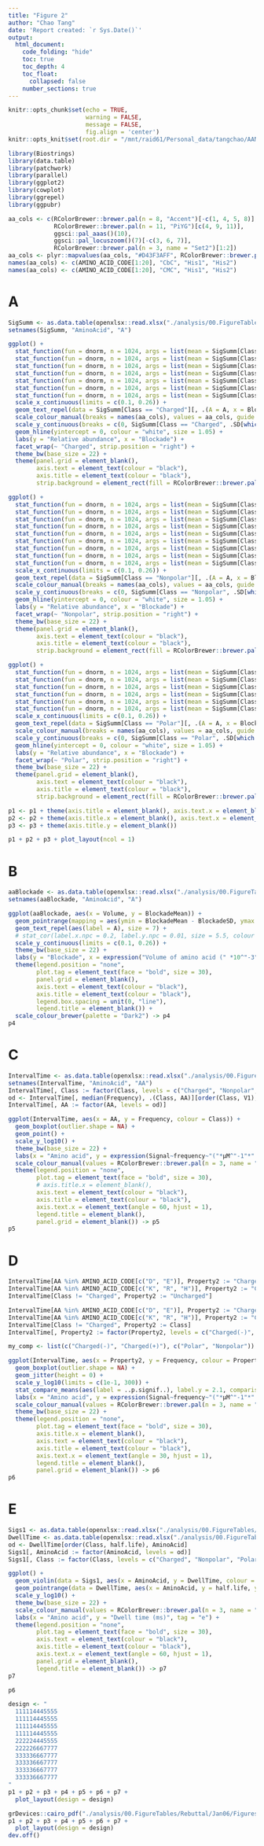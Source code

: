 ```yaml
---
title: "Figure 2"
author: "Chao Tang"
date: 'Report created: `r Sys.Date()`'
output: 
  html_document: 
    code_folding: "hide"
    toc: true
    toc_depth: 4
    toc_float: 
      collapsed: false
    number_sections: true
---
```


```r
knitr::opts_chunk$set(echo = TRUE, 
                      warning = FALSE, 
                      message = FALSE, 
                      fig.align = 'center')
knitr::opts_knit$set(root.dir = "/mnt/raid61/Personal_data/tangchao/AANanopore")
```

```r
library(Biostrings)
library(data.table)
library(patchwork)
library(parallel)
library(ggplot2)
library(cowplot)
library(ggrepel)
library(ggpubr)
```

```r
aa_cols <- c(RColorBrewer::brewer.pal(n = 8, "Accent")[-c(1, 4, 5, 8)], 
             RColorBrewer::brewer.pal(n = 11, "PiYG")[c(4, 9, 11)], 
             ggsci::pal_aaas()(10), 
             ggsci::pal_locuszoom()(7)[-c(3, 6, 7)], 
             RColorBrewer::brewer.pal(n = 3, name = "Set2")[1:2])
aa_cols <- plyr::mapvalues(aa_cols, "#D43F3AFF", RColorBrewer::brewer.pal(n = 8, name = "BrBG")[1])
names(aa_cols) <- c(AMINO_ACID_CODE[1:20], "CbC", "His1", "His2")
names(aa_cols) <- c(AMINO_ACID_CODE[1:20], "CMC", "His1", "His2")
```

# A

```r
SigSumm <- as.data.table(openxlsx::read.xlsx("./analysis/00.FigureTables/Rebuttal/Jan06/Figures/Data/Fig2A.xlsx"))
setnames(SigSumm, "AminoAcid", "A")
```

```r
ggplot() +
  stat_function(fun = dnorm, n = 1024, args = list(mean = SigSumm[Class == "Charged", BlockadeMean][1], sd = SigSumm[Class == "Charged", BlockadeSD][1]), colour = aa_cols[SigSumm[Class == "Charged", A][1]]) + 
  stat_function(fun = dnorm, n = 1024, args = list(mean = SigSumm[Class == "Charged", BlockadeMean][2], sd = SigSumm[Class == "Charged", BlockadeSD][2]), colour = aa_cols[SigSumm[Class == "Charged", A][2]]) + 
  stat_function(fun = dnorm, n = 1024, args = list(mean = SigSumm[Class == "Charged", BlockadeMean][3], sd = SigSumm[Class == "Charged", BlockadeSD][3]), colour = aa_cols[SigSumm[Class == "Charged", A][3]]) + 
  stat_function(fun = dnorm, n = 1024, args = list(mean = SigSumm[Class == "Charged", BlockadeMean][4], sd = SigSumm[Class == "Charged", BlockadeSD][4]), colour = aa_cols[SigSumm[Class == "Charged", A][4]]) + 
  stat_function(fun = dnorm, n = 1024, args = list(mean = SigSumm[Class == "Charged", BlockadeMean][5], sd = SigSumm[Class == "Charged", BlockadeSD][5]), colour = aa_cols[SigSumm[Class == "Charged", A][5]]) + 
  stat_function(fun = dnorm, n = 1024, args = list(mean = SigSumm[Class == "Charged", BlockadeMean][6], sd = SigSumm[Class == "Charged", BlockadeSD][6]), colour = aa_cols[SigSumm[Class == "Charged", A][6]]) + 
  stat_function(fun = dnorm, n = 1024, args = list(mean = SigSumm[Class == "Charged", BlockadeMean][7], sd = SigSumm[Class == "Charged", BlockadeSD][7]), colour = aa_cols[SigSumm[Class == "Charged", A][7]]) + 
  scale_x_continuous(limits = c(0.1, 0.26)) + 
  geom_text_repel(data = SigSumm[Class == "Charged"][, .(A = A, x = BlockadeMean, y = dnorm(BlockadeMean, BlockadeMean, BlockadeSD))], aes(x, y, label = A, colour = A), size = 8) + 
  scale_colour_manual(breaks = names(aa_cols), values = aa_cols, guide = "none") + 
  scale_y_continuous(breaks = c(0, SigSumm[Class == "Charged", .SD[which.min(BlockadeSD)], ][, dnorm(BlockadeMean, BlockadeMean, BlockadeSD)]/2, SigSumm[Class == "Charged", .SD[which.min(BlockadeSD)], ][, dnorm(BlockadeMean, BlockadeMean, BlockadeSD)]), labels = c(0, 0.5, 1)) + 
  geom_hline(yintercept = 0, colour = "white", size = 1.05) + 
  labs(y = "Relative abundance", x = "Blockade") + 
  facet_wrap(~ "Charged", strip.position = "right") + 
  theme_bw(base_size = 22) + 
  theme(panel.grid = element_blank(), 
        axis.text = element_text(colour = "black"), 
        axis.title = element_text(colour = "black"), 
        strip.background = element_rect(fill = RColorBrewer::brewer.pal(n = 3, "Dark2")[1])) -> p1

ggplot() +
  stat_function(fun = dnorm, n = 1024, args = list(mean = SigSumm[Class == "Nonpolar", BlockadeMean][1], sd = SigSumm[Class == "Nonpolar", BlockadeSD][1]), colour = aa_cols[SigSumm[Class == "Nonpolar", A][1]]) + 
  stat_function(fun = dnorm, n = 1024, args = list(mean = SigSumm[Class == "Nonpolar", BlockadeMean][2], sd = SigSumm[Class == "Nonpolar", BlockadeSD][2]), colour = aa_cols[SigSumm[Class == "Nonpolar", A][2]]) + 
  stat_function(fun = dnorm, n = 1024, args = list(mean = SigSumm[Class == "Nonpolar", BlockadeMean][3], sd = SigSumm[Class == "Nonpolar", BlockadeSD][3]), colour = aa_cols[SigSumm[Class == "Nonpolar", A][3]]) + 
  stat_function(fun = dnorm, n = 1024, args = list(mean = SigSumm[Class == "Nonpolar", BlockadeMean][4], sd = SigSumm[Class == "Nonpolar", BlockadeSD][4]), colour = aa_cols[SigSumm[Class == "Nonpolar", A][4]]) + 
  stat_function(fun = dnorm, n = 1024, args = list(mean = SigSumm[Class == "Nonpolar", BlockadeMean][5], sd = SigSumm[Class == "Nonpolar", BlockadeSD][5]), colour = aa_cols[SigSumm[Class == "Nonpolar", A][5]]) + 
  stat_function(fun = dnorm, n = 1024, args = list(mean = SigSumm[Class == "Nonpolar", BlockadeMean][6], sd = SigSumm[Class == "Nonpolar", BlockadeSD][6]), colour = aa_cols[SigSumm[Class == "Nonpolar", A][6]]) + 
  stat_function(fun = dnorm, n = 1024, args = list(mean = SigSumm[Class == "Nonpolar", BlockadeMean][7], sd = SigSumm[Class == "Nonpolar", BlockadeSD][7]), colour = aa_cols[SigSumm[Class == "Nonpolar", A][7]]) + 
  stat_function(fun = dnorm, n = 1024, args = list(mean = SigSumm[Class == "Nonpolar", BlockadeMean][8], sd = SigSumm[Class == "Nonpolar", BlockadeSD][8]), colour = aa_cols[SigSumm[Class == "Nonpolar", A][8]]) + 
  stat_function(fun = dnorm, n = 1024, args = list(mean = SigSumm[Class == "Nonpolar", BlockadeMean][9], sd = SigSumm[Class == "Nonpolar", BlockadeSD][9]), colour = aa_cols[SigSumm[Class == "Nonpolar", A][9]]) + 
  scale_x_continuous(limits = c(0.1, 0.26)) + 
  geom_text_repel(data = SigSumm[Class == "Nonpolar"][, .(A = A, x = BlockadeMean, y = dnorm(BlockadeMean, BlockadeMean, BlockadeSD))], aes(x, y, label = A, colour = A), size = 8) + 
  scale_colour_manual(breaks = names(aa_cols), values = aa_cols, guide = "none") + 
  scale_y_continuous(breaks = c(0, SigSumm[Class == "Nonpolar", .SD[which.min(BlockadeSD)], ][, dnorm(BlockadeMean, BlockadeMean, BlockadeSD)]/2, SigSumm[Class == "Nonpolar", .SD[which.min(BlockadeSD)], ][, dnorm(BlockadeMean, BlockadeMean, BlockadeSD)]), labels = c(0, 0.5, 1)) + 
  geom_hline(yintercept = 0, colour = "white", size = 1.05) + 
  labs(y = "Relative abundance", x = "Blockade") + 
  facet_wrap(~ "Nonpolar", strip.position = "right") + 
  theme_bw(base_size = 22) + 
  theme(panel.grid = element_blank(), 
        axis.text = element_text(colour = "black"), 
        axis.title = element_text(colour = "black"), 
        strip.background = element_rect(fill = RColorBrewer::brewer.pal(n = 3, "Dark2")[3])) -> p2

ggplot() +
  stat_function(fun = dnorm, n = 1024, args = list(mean = SigSumm[Class == "Polar", BlockadeMean][1], sd = SigSumm[Class == "Polar", BlockadeSD][1]), colour = aa_cols[SigSumm[Class == "Polar", A][1]]) + 
  stat_function(fun = dnorm, n = 1024, args = list(mean = SigSumm[Class == "Polar", BlockadeMean][2], sd = SigSumm[Class == "Polar", BlockadeSD][2]), colour = aa_cols[SigSumm[Class == "Polar", A][2]]) + 
  stat_function(fun = dnorm, n = 1024, args = list(mean = SigSumm[Class == "Polar", BlockadeMean][3], sd = SigSumm[Class == "Polar", BlockadeSD][3]), colour = aa_cols[SigSumm[Class == "Polar", A][3]]) + 
  stat_function(fun = dnorm, n = 1024, args = list(mean = SigSumm[Class == "Polar", BlockadeMean][4], sd = SigSumm[Class == "Polar", BlockadeSD][4]), colour = aa_cols[SigSumm[Class == "Polar", A][4]]) + 
  stat_function(fun = dnorm, n = 1024, args = list(mean = SigSumm[Class == "Polar", BlockadeMean][5], sd = SigSumm[Class == "Polar", BlockadeSD][5]), colour = aa_cols[SigSumm[Class == "Polar", A][5]]) + 
  stat_function(fun = dnorm, n = 1024, args = list(mean = SigSumm[Class == "Polar", BlockadeMean][6], sd = SigSumm[Class == "Polar", BlockadeSD][6]), colour = aa_cols[SigSumm[Class == "Polar", A][6]]) + 
  scale_x_continuous(limits = c(0.1, 0.26)) + 
  geom_text_repel(data = SigSumm[Class == "Polar"][, .(A = A, x = BlockadeMean, y = dnorm(BlockadeMean, BlockadeMean, BlockadeSD))], aes(x, y, label = A, colour = A), size = 8) + 
  scale_colour_manual(breaks = names(aa_cols), values = aa_cols, guide = "none") + 
  scale_y_continuous(breaks = c(0, SigSumm[Class == "Polar", .SD[which.min(BlockadeSD)], ][, dnorm(BlockadeMean, BlockadeMean, BlockadeSD)]/2, SigSumm[Class == "Polar", .SD[which.min(BlockadeSD)], ][, dnorm(BlockadeMean, BlockadeMean, BlockadeSD)]), labels = c(0, 0.5, 1)) + 
  geom_hline(yintercept = 0, colour = "white", size = 1.05) + 
  labs(y = "Relative abundance", x = "Blockade") + 
  facet_wrap(~ "Polar", strip.position = "right") + 
  theme_bw(base_size = 22) + 
  theme(panel.grid = element_blank(), 
        axis.text = element_text(colour = "black"), 
        axis.title = element_text(colour = "black"), 
        strip.background = element_rect(fill = RColorBrewer::brewer.pal(n = 3, "Dark2")[2])) -> p3
```

```r
p1 <- p1 + theme(axis.title = element_blank(), axis.text.x = element_blank(), axis.ticks.x = element_blank(), plot.tag = element_text(face = "bold", size = 30)) + labs(tag = "a")
p2 <- p2 + theme(axis.title.x = element_blank(), axis.text.x = element_blank(), axis.ticks.x = element_blank())
p3 <- p3 + theme(axis.title.y = element_blank())
```

```r
p1 + p2 + p3 + plot_layout(ncol = 1)
```

# B

```r
aaBlockade <- as.data.table(openxlsx::read.xlsx("./analysis/00.FigureTables/Rebuttal/Jan06/Figures/Data/Fig2B.xlsx"))
setnames(aaBlockade, "AminoAcid", "A")
```

```r
ggplot(aaBlockade, aes(x = Volume, y = BlockadeMean)) + 
  geom_pointrange(mapping = aes(ymin = BlockadeMean - BlockadeSD, ymax = BlockadeMean + BlockadeSD, colour = Class)) + 
  geom_text_repel(aes(label = A), size = 7) + 
  # stat_cor(label.x.npc = 0.2, label.y.npc = 0.01, size = 5.5, colour = "red") + 
  scale_y_continuous(limits = c(0.1, 0.26)) + 
  theme_bw(base_size = 22) + 
  labs(y = "Blockade", x = expression("Volume of amino acid (" *10^"-3"*nm^3*")"), tag = "b") +
  theme(legend.position = "none", 
        plot.tag = element_text(face = "bold", size = 30), 
        panel.grid = element_blank(), 
        axis.text = element_text(colour = "black"), 
        axis.title = element_text(colour = "black"), 
        legend.box.spacing = unit(0, "line"), 
        legend.title = element_blank()) + 
  scale_colour_brewer(palette = "Dark2") -> p4
p4
```


# C

```r
IntervalTime <- as.data.table(openxlsx::read.xlsx("./analysis/00.FigureTables/Rebuttal/Jan06/Figures/Data/Fig2CD.xlsx"))
setnames(IntervalTime, "AminoAcid", "AA")
IntervalTime[, Class := factor(Class, levels = c("Charged", "Nonpolar", "Polar"))]
od <- IntervalTime[, median(Frequency), .(Class, AA)][order(Class, V1), AA]
IntervalTime[, AA := factor(AA, levels = od)]
```

```r
ggplot(IntervalTime, aes(x = AA, y = Frequency, colour = Class)) + 
  geom_boxplot(outlier.shape = NA) + 
  geom_point() + 
  scale_y_log10() + 
  theme_bw(base_size = 22) + 
  labs(x = "Amino acid", y = expression(Signal~frequency~"("*μM^"-1"*" min"^-1*")"), tag = "c") + 
  scale_colour_manual(values = RColorBrewer::brewer.pal(n = 3, name = "Dark2")[c(1, 3, 2)]) + 
  theme(legend.position = "none", 
        plot.tag = element_text(face = "bold", size = 30), 
        # axis.title.x = element_blank(), 
        axis.text = element_text(colour = "black"), 
        axis.title = element_text(colour = "black"), 
        axis.text.x = element_text(angle = 60, hjust = 1), 
        legend.title = element_blank(), 
        panel.grid = element_blank()) -> p5
p5
```

# D

```r
IntervalTime[AA %in% AMINO_ACID_CODE[c("D", "E")], Property2 := "Charged(-)"]
IntervalTime[AA %in% AMINO_ACID_CODE[c("K", "R", "H")], Property2 := "Charged(+)"]
IntervalTime[Class != "Charged", Property2 := "Uncharged"]

IntervalTime[AA %in% AMINO_ACID_CODE[c("D", "E")], Property2 := "Charged(-)"]
IntervalTime[AA %in% AMINO_ACID_CODE[c("K", "R", "H")], Property2 := "Charged(+)"]
IntervalTime[Class != "Charged", Property2 := Class]
IntervalTime[, Property2 := factor(Property2, levels = c("Charged(-)", "Charged(+)", "Nonpolar", "Polar"))]
```

```r
my_comp <- list(c("Charged(-)", "Charged(+)"), c("Polar", "Nonpolar"))

ggplot(IntervalTime, aes(x = Property2, y = Frequency, colour = Property2)) + 
  geom_boxplot(outlier.shape = NA) + 
  geom_jitter(height = 0) + 
  scale_y_log10(limits = c(1e-1, 300)) + 
  stat_compare_means(aes(label = ..p.signif..), label.y = 2.1, comparisons = my_comp, size = 8) + 
  labs(x = "Amino acid", y = expression(Signal~frequency~"("*μM^"-1"*" min"^-1*")"), tag = "d") + 
  scale_colour_manual(values = RColorBrewer::brewer.pal(n = 3, name = "Dark2")[c(1, 1, 3, 2)]) + 
  theme_bw(base_size = 22) + 
  theme(legend.position = "none", 
        plot.tag = element_text(face = "bold", size = 30), 
        axis.title.x = element_blank(), 
        axis.text = element_text(colour = "black"), 
        axis.title = element_text(colour = "black"), 
        axis.text.x = element_text(angle = 30, hjust = 1), 
        legend.title = element_blank(), 
        panel.grid = element_blank()) -> p6
p6
```

# E

```r
Sigs1 <- as.data.table(openxlsx::read.xlsx("./analysis/00.FigureTables/Rebuttal/Jan06/Figures/Data/Fig2E.xlsx", 1))
DwellTime <- as.data.table(openxlsx::read.xlsx("./analysis/00.FigureTables/Rebuttal/Jan06/Figures/Data/Fig2E.xlsx", 2))
od <- DwellTime[order(Class, half.life), AminoAcid]
Sigs1[, AminoAcid := factor(AminoAcid, levels = od)]
Sigs1[, Class := factor(Class, levels = c("Charged", "Nonpolar", "Polar"))]
```

```r
ggplot() + 
  geom_violin(data = Sigs1, aes(x = AminoAcid, y = DwellTime, colour = Class)) +
  geom_pointrange(data = DwellTime, aes(x = AminoAcid, y = half.life, ymin = half.life - half.life_Std.Error, ymax = half.life + half.life_Std.Error), size = 0.5) + 
  scale_y_log10() +
  theme_bw(base_size = 22) + 
  scale_colour_manual(values = RColorBrewer::brewer.pal(n = 3, name = "Dark2")[c(1, 3, 2)]) + 
  labs(x = "Amino acid", y = "Dwell time (ms)", tag = "e") + 
  theme(legend.position = "none", 
        plot.tag = element_text(face = "bold", size = 30), 
        axis.text = element_text(colour = "black"), 
        axis.title = element_text(colour = "black"), 
        axis.text.x = element_text(angle = 60, hjust = 1), 
        panel.grid = element_blank(), 
        legend.title = element_blank()) -> p7
p7
```

```r
p6
```

```r
design <- "
  111114445555
  111114445555
  111114445555
  111114445555
  222224445555
  222226667777
  333336667777
  333336667777
  333336667777
  333336667777
"
p1 + p2 + p3 + p4 + p5 + p6 + p7 + 
  plot_layout(design = design)
```

```r
grDevices::cairo_pdf("./analysis/00.FigureTables/Rebuttal/Jan06/Figures/Figure/Fig2.pdf", width = 22, height = 13)
p1 + p2 + p3 + p4 + p5 + p6 + p7 + 
  plot_layout(design = design)
dev.off()
```
